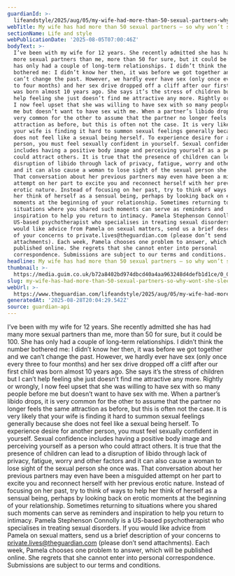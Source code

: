 ```yaml
---
guardianId: >-
  lifeandstyle/2025/aug/05/my-wife-had-more-than-50-sexual-partners-why-wont-she-sleep-with-me
webTitle: My wife has had more than 50 sexual partners – so why won’t she sleep with me?
sectionName: Life and style
webPublicationDate: '2025-08-05T07:00:46Z'
bodyText: >-
  I’ve been with my wife for 12 years. She recently admitted she has had many
  more sexual partners than me, more than 50 for sure, but it could be 100. She
  has only had a couple of long-term relationships. I didn’t think the number
  bothered me: I didn’t know her then, it was before we got together and we
  can’t change the past. However, we hardly ever have sex (only once every three
  to four months) and her sex drive dropped off a cliff after our first child
  was born almost 10 years ago. She says it’s the stress of children but I can’t
  help feeling she just doesn’t find me attractive any more. Rightly or wrongly,
  I now feel upset that she was willing to have sex with so many people before
  me but doesn’t want to have sex with me. When a partner’s libido drops, it is
  very common for the other to assume that the partner no longer feels the same
  attraction as before, but this is often not the case. It is very likely that
  your wife is finding it hard to summon sexual feelings generally because she
  does not feel like a sexual being herself. To experience desire for another
  person, you must feel sexually confident in yourself. Sexual confidence
  includes having a positive body image and perceiving yourself as a person who
  could attract others. It is true that the presence of children can lead to a
  disruption of libido through lack of privacy, fatigue, worry and other factors
  and it can also cause a woman to lose sight of the sexual person she once was.
  That conversation about her previous partners may even have been a misguided
  attempt on her part to excite you and reconnect herself with her previous
  erotic nature. Instead of focusing on her past, try to think of ways to help
  her think of herself as a sensual being, perhaps by looking back on erotic
  moments at the beginning of your relationship. Sometimes returning to
  situations where you shared such moments can serve as reminders and
  inspiration to help you return to intimacy. Pamela Stephenson Connolly is a
  US-based psychotherapist who specialises in treating sexual disorders. If you
  would like advice from Pamela on sexual matters, send us a brief description
  of your concerns to private.lives@theguardian.com (please don’t send
  attachments). Each week, Pamela chooses one problem to answer, which will be
  published online. She regrets that she cannot enter into personal
  correspondence. Submissions are subject to our terms and conditions.
headline: My wife has had more than 50 sexual partners – so why won’t she sleep with me?
thumbnail: >-
  https://media.guim.co.uk/b72a8402bd974dbcd40a4aa963248d4defb1d1ce/0_0_6667_5333/500.jpg
slug: my-wife-has-had-more-than-50-sexual-partners-so-why-wont-she-sleep-with-me
webUrl: >-
  https://www.theguardian.com/lifeandstyle/2025/aug/05/my-wife-had-more-than-50-sexual-partners-why-wont-she-sleep-with-me
generatedAt: '2025-08-28T20:04:29.542Z'
source: guardian-api
---
```

I’ve been with my wife for 12 years. She recently admitted she has had many more sexual partners than me, more than 50 for sure, but it could be 100. She has only had a couple of long-term relationships. I didn’t think the number bothered me: I didn’t know her then, it was before we got together and we can’t change the past. However, we hardly ever have sex (only once every three to four months) and her sex drive dropped off a cliff after our first child was born almost 10 years ago. She says it’s the stress of children but I can’t help feeling she just doesn’t find me attractive any more. Rightly or wrongly, I now feel upset that she was willing to have sex with so many people before me but doesn’t want to have sex with me. When a partner’s libido drops, it is very common for the other to assume that the partner no longer feels the same attraction as before, but this is often not the case. It is very likely that your wife is finding it hard to summon sexual feelings generally because she does not feel like a sexual being herself. To experience desire for another person, you must feel sexually confident in yourself. Sexual confidence includes having a positive body image and perceiving yourself as a person who could attract others. It is true that the presence of children can lead to a disruption of libido through lack of privacy, fatigue, worry and other factors and it can also cause a woman to lose sight of the sexual person she once was. That conversation about her previous partners may even have been a misguided attempt on her part to excite you and reconnect herself with her previous erotic nature. Instead of focusing on her past, try to think of ways to help her think of herself as a sensual being, perhaps by looking back on erotic moments at the beginning of your relationship. Sometimes returning to situations where you shared such moments can serve as reminders and inspiration to help you return to intimacy. Pamela Stephenson Connolly is a US-based psychotherapist who specialises in treating sexual disorders. If you would like advice from Pamela on sexual matters, send us a brief description of your concerns to private.lives@theguardian.com (please don’t send attachments). Each week, Pamela chooses one problem to answer, which will be published online. She regrets that she cannot enter into personal correspondence. Submissions are subject to our terms and conditions.
